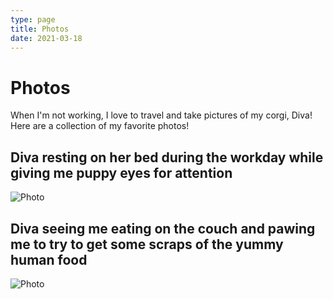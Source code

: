 ```yaml
---
type: page
title: Photos
date: 2021-03-18
---
```


# Photos

When I'm not working, I love to travel and take pictures of my corgi, Diva!  Here are a collection of my favorite photos!

## Diva resting on her bed during the workday while giving me puppy eyes for attention
<Image
  src="/images/Diva1.jpeg"
  alt="Photo"
  width={1125}
  height={750}
  priority
  className="next-image"
/>

## Diva seeing me eating on the couch and pawing me to try to get some scraps of the yummy human food
<Image
  src="/images/Diva3.jpg"
  alt="Photo"
  width={1125}
  height={750}
  priority
  className="next-image"
/>

